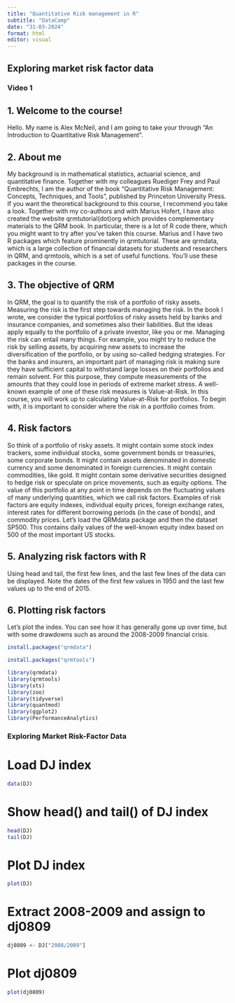 ```yaml
---
title: "Quantitative Risk management in R"
subtitle: "DataCamp"
date: "31-03-2024"
format: html
editor: visual
---
```


## Exploring market risk factor data

### Video 1

## 1. Welcome to the course!

Hello. My name is Alex McNeil, and I am going to take your through "An Introduction to Quantitative Risk Management".

## 2. About me

My background is in mathematical statistics, actuarial science, and quantitative finance. Together with my colleagues Ruediger Frey and Paul Embrechts, I am the author of the book "Quantitative Risk Management: Concepts, Techniques, and Tools", published by Princeton University Press. If you want the theoretical background to this course, I recommend you take a look. Together with my co-authors and with Marius Hofert, I have also created the website qrmtutorial(dot)org which provides complementary materials to the QRM book. In particular, there is a lot of R code there, which you might want to try after you've taken this course. Marius and I have two R packages which feature prominently in qrmtutorial. These are qrmdata, which is a large collection of financial datasets for students and researchers in QRM, and qrmtools, which is a set of useful functions. You'll use these packages in the course.

## 3. The objective of QRM

In QRM, the goal is to quantify the risk of a portfolio of risky assets. Measuring the risk is the first step towards managing the risk. In the book I wrote, we consider the typical portfolios of risky assets held by banks and insurance companies, and sometimes also their liabilities. But the ideas apply equally to the portfolio of a private investor, like you or me. Managing the risk can entail many things. For example, you might try to reduce the risk by selling assets, by acquiring new assets to increase the diversification of the portfolio, or by using so-called hedging strategies. For the banks and insurers, an important part of managing risk is making sure they have sufficient capital to withstand large losses on their portfolios and remain solvent. For this purpose, they compute measurements of the amounts that they could lose in periods of extreme market stress. A well-known example of one of these risk measures is Value-at-Risk. In this course, you will work up to calculating Value-at-Risk for portfolios. To begin with, it is important to consider where the risk in a portfolio comes from.

## 4. Risk factors

So think of a portfolio of risky assets. It might contain some stock index trackers, some individual stocks, some government bonds or treasuries, some corporate bonds. It might contain assets denominated in domestic currency and some denominated in foreign currencies. It might contain commodities, like gold. It might contain some derivative securities designed to hedge risk or speculate on price movements, such as equity options. The value of this portfolio at any point in time depends on the fluctuating values of many underlying quantities, which we call risk factors. Examples of risk factors are equity indexes, individual equity prices, foreign exchange rates, interest rates for different borrowing periods (in the case of bonds), and commodity prices. Let's load the QRMdata package and then the dataset SP500. This contains daily values of the well-known equity index based on 500 of the most important US stocks.

## 5. Analyzing risk factors with R

Using head and tail, the first few lines, and the last few lines of the data can be displayed. Note the dates of the first few values in 1950 and the last few values up to the end of 2015.

## 6. Plotting risk factors

Let's plot the index. You can see how it has generally gone up over time, but with some drawdowns such as around the 2008-2009 financial crisis.

```r
install.packages("qrmdata")
```

```r
install.packages("qrmtools")
```

```r
library(qrmdata)
library(qrmtools)
library(xts)
library(zoo)
library(tidyverse)
library(quantmod)
library(ggplot2)
library(PerformanceAnalytics)
```

### **Exploring Market Risk-Factor Data**

# Load DJ index

```r
data(DJ)
```

# Show head() and tail() of DJ index

```r
head(DJ) 
tail(DJ)
```

# Plot DJ index

```r
plot(DJ)
```

# Extract 2008-2009 and assign to dj0809

```r
dj0809 <- DJ["2008/2009"]
```

# Plot dj0809

```r
plot(dj0809)
```
